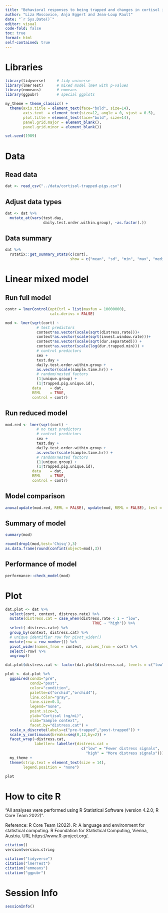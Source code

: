 ```yaml
---
title: "Behavioral responses to being trapped and changes in cortisol in trapped pigs"
author: "Liza Moscovice, Anja Eggert and Jean-Loup Rault"
date: "`r Sys.Date()`" 
editor: visual
code-fold: false
toc: true
format: html
self-contained: true
---
```


# Libraries

```r
library(tidyverse)     # tidy universe
library(lmerTest)      # mixed model lme4 with p-values
library(emmeans)       # emmeans
library(ggpubr)        # special ggplots
```

```r
my_theme = theme_classic() +
  theme(axis.title = element_text(face="bold", size=14),
        axis.text  = element_text(size=12, angle = 0, vjust = 0.5),
        plot.title = element_text(face="bold", size=14),
        panel.grid.major = element_blank(),
        panel.grid.minor = element_blank())
```

```r
set.seed(1989)
```

# Data

## Read data

```r
dat <- read_csv("../data/cortisol-trapped-pigs.csv")
```

## Adjust data types

```r
dat <- dat %>% 
  mutate_at(vars(test.day,
                 daily.test.order.within.group), ~as.factor(.))
```

## Data summary

```r
dat %>% 
  rstatix::get_summary_stats(c(cort), 
                             show = c("mean", "sd", "min", "max", "median", "iqr"))
```

# Linear mixed model

## Run full model

```r
contr = lmerControl(optCtrl = list(maxfun = 10000000),
                    calc.derivs = FALSE)
```

```r
mod <- lmer(sqrt(cort) ~ 
              # test predictors
              context*as.vector(scale(sqrt(distress.rate)))+ 
              context*as.vector(scale(sqrt(invest.window.rate)))+ 
              context*as.vector(scale(sqrt(dur.separated))) + 
              context*as.vector(scale(log(dur.trapped.min))) +  
              # control predictors
              sex + 
              test.day + 
              daily.test.order.within.group + 
              as.vector(scale(sample.time.hr)) + 
              # random/nested factors
              (1|unique.group) + 
              (1|trapped.pig.unique.id),
            data    = dat,
            REML    = TRUE,
            control = contr)
```

## Run reduced model

```r
mod.red <- lmer(sqrt(cort) ~ 
              # no test predictors
              # control predictors
              sex + 
              test.day + 
              daily.test.order.within.group + 
              as.vector(scale(sample.time.hr)) + 
              # random/nested factors
              (1|unique.group) + 
              (1|trapped.pig.unique.id),
            data    = dat,
            REML    = TRUE,
            control = contr)
```

## Model comparison

```r
anova(update(mod.red, REML = FALSE), update(mod, REML = FALSE), test = "Chisq")
```

## Summary of model

```r
summary(mod)
```

```r
round(drop1(mod,test='Chisq'),3)
as.data.frame(round(confint(object=mod),3)) 
```

## Performance of model

```r
performance::check_model(mod)
```

# Plot

```r
dat.plot <- dat %>% 
  select(cort, context, distress.rate) %>% 
  mutate(distress.cat = case_when(distress.rate < 1 ~ "low",
                                       TRUE ~ "high")) %>%
  select(-distress.rate) %>% 
  group_by(context, distress.cat) %>% 
  # unique identifier row for pivot_wider()
  mutate(row = row_number()) %>%
  pivot_wider(names_from = context, values_from = cort) %>% 
  select(-row) %>% 
  ungroup()

dat.plot$distress.cat <- factor(dat.plot$distress.cat, levels = c("low", "high"))
```

```r
plot <- dat.plot %>% 
  ggpaired(cond1="pre", 
           cond2="post",
           color="condition", 
           palette=c("orchid","orchid4"),
           line.color="gray",
           line.size=0.3,
           legend="none",
           point.size=3, 
           ylab="Cortisol (ng/mL)", 
           xlab="Sample context",
           facet.by="distress.cat") + 
  scale_x_discrete(labels=c("pre-trapped","post-trapped")) +
  scale_y_continuous(breaks=seq(0,12,by=2)) + 
  facet_wrap(~distress.cat, 
             labeller= labeller(distress.cat = 
                                  c("low" = "Fewer distress signals", 
                                    "high" = "More distress signals"))) +
  my_theme +
  theme(strip.text = element_text(size = 14),
        legend.position = "none")
```

```r
plot
```

# How to cite R

"All analyses were performed using R Statistical Software (version 4.2.0; R Core Team 2022)".

Reference: R Core Team (2022). R: A language and environment for statistical computing. R Foundation for Statistical Computing, Vienna, Austria. URL https://www.R-project.org/.

```r
citation()
version$version.string
```

```r
citation("tidyverse")
citation("lmerTest")
citation("emmeans")
citation("ggpubr")
```

# Session Info

```r
sessionInfo()
```

